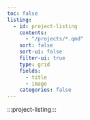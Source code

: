 ```yaml
---
toc: false
listing: 
  - id: project-listing
    contents:
      - "/projects/*.qmd"
    sort: false
    sort-ui: false
    filter-ui: true
    type: grid
    fields: 
      - title
      - image
    categories: false
---
```


:::project-listing:::